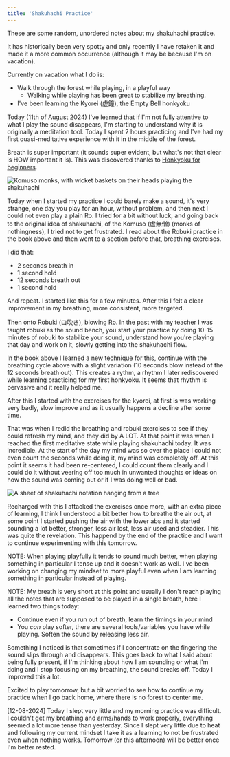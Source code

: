 ```yaml
---
title: 'Shakuhachi Practice'
---
```




These are some random, unordered notes about my shakuhachi practice.

It has historically been very spotty and only recently I have retaken it and made it
a more common occurrence (although it may be because I'm on vacation).

Currently on vacation what I do is:
* Walk through the forest while playing, in a playful way
  * Walking while playing has been great to stabilize my breathing.
* I've been learning the Kyorei (虚鐘), the Empty Bell honkyoku

Today (11th of August 2024) I've learned that if I'm not fully attentive to what I play
the sound disappears, I'm starting to understand why it is originally a meditation
tool. Today I spent 2 hours practicing and I've had my first quasi-meditative experience
with it in the middle of the forest.

Breath is super important (it sounds super evident, but what's not that clear is HOW
important it is).
This was discovered thanks to [Honkyoku for beginners](https://hijirishakuhachi.com/2020/10/28/honkyoku-for-beginners/).

<img src={komuso.src} alt="Komuso monks, with wicket baskets on their heads playing the shakuhachi" />

Today when I started my practice I could barely make a sound, it's very strange, one day you
play for an hour, without problem, and then next I could not even play a plain Ro. I tried
for a bit without luck, and going back to the original idea of shakuhachi, of the Komuso (虚無僧)
(monks of nothingness), I tried not to get frustrated. I read about the Robuki practice in
the book above and then went to a section before that, breathing exercises.

I did that:

* 2 seconds breath in
* 1 second hold
* 12 seconds breath out
* 1 second hold

And repeat. I started like this for a few minutes. After this I felt a clear improvement
in my breathing, more consistent, more targeted.

Then onto Robuki (ロ吹き), blowing Ro. In the past with my teacher I was taught robuki as
the sound bench, you start your practice by doing 10-15 minutes of robuki to stabilize your
sound, understand how you're playing that day and work on it, slowly getting into the
shakuhachi flow.

In the book above I learned a new technique for this, continue with the breathing cycle
above with a slight variation (10 seconds blow instead of the 12 seconds breath out).
This creates a rythm, a rhythm I later rediscovered while learning practicing for my first
honkyoku. It seems that rhythm is pervasive and it really helped me.

After this I started with the exercises for the kyorei, at first is was working very badly,
slow improve and as it usually happens a decline after some time.

That was when I redid the breathing and robuki exercises to see if they could refresh my mind,
and they did by A LOT. At that point it was when I reached the first meditative state while
playing shakuhachi today. It was incredible. At the start of the day my mind was so over the
place I could not even count the seconds while doing it, my mind was completely off. At this point
it seems it had been re-centered, I could count them clearly and I could do it without veering
off too much in unwanted thoughts or ideas on how the sound was coming out or if I was doing well
or bad.

<img src={shakuhachi.src} alt="A sheet of shakuhachi notation hanging from a tree" />

Recharged with this I attacked the exercises once more, with an extra piece of learning, I think
I understood a bit better how to breathe the air out, at some point I started pushing the air with
the lower abs and it started sounding a lot better, stronger, less air lost, less air used and
steadier. This was quite the revelation. This happend by the end of the practice and I want to
continue experimenting with this tomorrow.

NOTE: When playing playfully it tends to sound much better, when playing something in particular
I tense up and it doesn't work as well. I've been working on changing my mindset to more
playful even when I am learning something in particular instead of playing.

NOTE: My breath is very short at this point and usually I don't reach playing all the notes that
are supposed to be played in a single breath, here I learned two things today:
* Continue even if you run out of breath, learn the timings in your mind
* You *can* play softer, there are several tools/variables you have while playing. Soften the sound
  by releasing less air.

Something I noticed is that sometimes if I concentrate on the fingering the sound slips through and disappears.
This goes back to what I said about being fully present, if I'm thinking about how I am sounding or
what I'm doing and I stop focusing on my breathing, the sound breaks off. Today I improved this a lot.

Excited to play tomorrow, but a bit worried to see how to continue my practice when I go back home,
where there is no forest to center me.

[12-08-2024] Today I slept very little and my morning practice was difficult. I couldn't get my breathing
and arms/hands to work properly, everything seemed a lot more tense than yesterday. Since I slept very
little due to heat and following my current mindset I take it as a learning to not be frustrated even
when nothing works. Tomorrow (or this afternoon) will be better once I'm better rested.